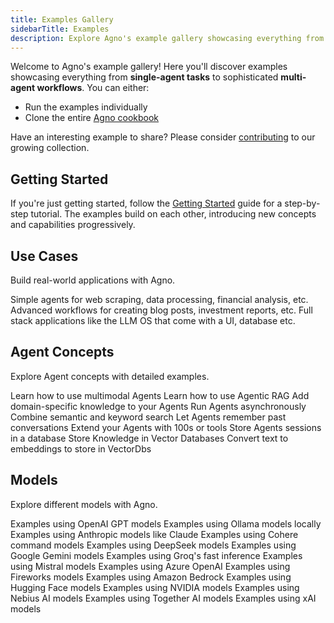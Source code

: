 ```yaml
---
title: Examples Gallery
sidebarTitle: Examples
description: Explore Agno's example gallery showcasing everything from single-agent tasks to sophisticated multi-agent workflows.
---
```


Welcome to Agno's example gallery! Here you'll discover examples showcasing everything from **single-agent tasks** to sophisticated **multi-agent workflows**. You can either:

- Run the examples individually
- Clone the entire [Agno cookbook](https://github.com/agno-agi/agno/tree/main/cookbook)

Have an interesting example to share? Please consider [contributing](https://github.com/agno-agi/agno-docs) to our growing collection.

## Getting Started

If you're just getting started, follow the [Getting Started](/examples/getting-started) guide for a step-by-step tutorial. The examples build on each other, introducing new concepts and capabilities progressively.

## Use Cases

Build real-world applications with Agno.

<CardGroup cols={3}>
  <Card
    title="Simple Agents"
    icon="user-astronaut"
    iconType="duotone"
    href="/examples/agents"
  >
    Simple agents for web scraping, data processing, financial analysis, etc.
  </Card>
  <Card
    title="Advanced Workflows"
    icon="diagram-project"
    iconType="duotone"
    href="/examples/workflows"
  >
    Advanced workflows for creating blog posts, investment reports, etc.
  </Card>
  <Card
    title="Full stack Applications"
    icon="brain-circuit"
    iconType="duotone"
    href="/examples/applications"
  >
    Full stack applications like the LLM OS that come with a UI, database etc.
  </Card>
</CardGroup>

## Agent Concepts

Explore Agent concepts with detailed examples.

<CardGroup cols={3}>
  <Card
    title="Multimodal"
    icon="image"
    iconType="duotone"
    href="/examples/concepts/multimodal"
  >
    Learn how to use multimodal Agents
  </Card>
  <Card
    title="RAG"
    icon="book-bookmark"
    iconType="duotone"
    href="/examples/concepts/rag"
  >
    Learn how to use Agentic RAG
  </Card>
  <Card
    title="Knowledge"
    icon="brain-circuit"
    iconType="duotone"
    href="/examples/concepts/knowledge"
  >
    Add domain-specific knowledge to your Agents
  </Card>
  <Card
    title="Async"
    icon="bolt"
    iconType="duotone"
    href="/examples/concepts/async"
  >
    Run Agents asynchronously
  </Card>
  <Card
    title="Hybrid search"
    icon="magnifying-glass-plus"
    iconType="duotone"
    href="/examples/concepts/hybrid-search"
  >
    Combine semantic and keyword search
  </Card>
  <Card
    title="Memory"
    icon="database"
    iconType="duotone"
    href="/examples/concepts/memory"
  >
    Let Agents remember past conversations
  </Card>
  <Card
    title="Tools"
    icon="screwdriver-wrench"
    iconType="duotone"
    href="/examples/concepts/tools"
  >
    Extend your Agents with 100s or tools
  </Card>
  <Card
    title="Storage"
    icon="hard-drive"
    iconType="duotone"
    href="/examples/concepts/storage"
  >
    Store Agents sessions in a database
  </Card>
  <Card
    title="Vector Databases"
    icon="database"
    iconType="duotone"
    href="/examples/concepts/vectordb"
  >
    Store Knowledge in Vector Databases
  </Card>
  <Card
    title="Embedders"
    icon="database"
    iconType="duotone"
    href="/examples/concepts/embedders"
  >
    Convert text to embeddings to store in VectorDbs
  </Card>
</CardGroup>

## Models

Explore different models with Agno.

<CardGroup cols={3}>
  <Card
    title="OpenAI"
    icon="network-wired"
    iconType="duotone"
    href="/examples/models/openai"
  >
    Examples using OpenAI GPT models
  </Card>
  <Card
    title="Ollama"
    icon="laptop-code"
    iconType="duotone"
    href="/examples/models/ollama"
  >
    Examples using Ollama models locally
  </Card>
  <Card
    title="Anthropic"
    icon="network-wired"
    iconType="duotone"
    href="/examples/models/anthropic"
  >
    Examples using Anthropic models like Claude
  </Card>
  <Card
    title="Cohere"
    icon="brain-circuit"
    iconType="duotone"
    href="/examples/models/cohere"
  >
    Examples using Cohere command models
  </Card>
  <Card
    title="DeepSeek"
    icon="circle-nodes"
    iconType="duotone"
    href="/examples/models/deepseek"
  >
    Examples using DeepSeek models
  </Card>
  <Card
    title="Gemini"
    icon="google"
    iconType="duotone"
    href="/examples/models/gemini"
  >
    Examples using Google Gemini models
  </Card>
  <Card
    title="Groq"
    icon="bolt"
    iconType="duotone"
    href="/examples/models/groq"
  >
    Examples using Groq's fast inference
  </Card>
  <Card
    title="Mistral"
    icon="wind"
    iconType="duotone"
    href="/examples/models/mistral"
  >
    Examples using Mistral models
  </Card>
  <Card
    title="Azure"
    icon="microsoft"
    iconType="duotone"
    href="/examples/models/azure"
  >
    Examples using Azure OpenAI
  </Card>
  <Card
    title="Fireworks"
    icon="sparkles"
    iconType="duotone"
    href="/examples/models/fireworks"
  >
    Examples using Fireworks models
  </Card>
  <Card title="AWS" icon="aws" iconType="duotone" href="/examples/models/aws">
    Examples using Amazon Bedrock
  </Card>
  <Card
    title="Hugging Face"
    icon="face-awesome"
    iconType="duotone"
    href="/examples/models/huggingface"
  >
    Examples using Hugging Face models
  </Card>
  <Card
    title="NVIDIA"
    icon="microchip"
    iconType="duotone"
    href="/examples/models/nvidia"
  >
    Examples using NVIDIA models
  </Card>
  <Card
    title="Nebius"
    icon="people-group"
    iconType="duotone"
    href="/examples/models/nebius"
  >
    Examples using Nebius AI models
  </Card>
  <Card
    title="Together"
    icon="people-group"
    iconType="duotone"
    href="/examples/models/together"
  >
    Examples using Together AI models
  </Card>
  <Card
    title="xAI"
    icon="brain-circuit"
    iconType="duotone"
    href="/examples/models/xai"
  >
    Examples using xAI models
  </Card>
</CardGroup>
